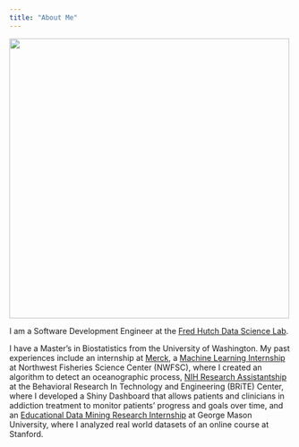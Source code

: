 ```yaml
---
title: "About Me"
---
```


![](about-me.JPG){height="500px"}

I am a Software Development Engineer at the [Fred Hutch Data Science Lab](https://hutchdatascience.org/).

I have a Master's in Biostatistics from the University of Washington. My past experiences include an internship at [Merck](https://github.com/Merck), a [Machine Learning Internship](https://github.com/howardbaek/Upwelling-Image-Analysis) at Northwest Fisheries Science Center (NWFSC), where I created an algorithm to detect an oceanographic process, [NIH Research Assistantship](https://github.com/howardbaek/addiction-dashboard-simple) at the Behavioral Research In Technology and Engineering (BRiTE) Center, where I developed a Shiny Dashboard that allows patients and clinicians in addiction treatment to monitor patients' progress and goals over time, and an [Educational Data Mining Research Internship](https://github.com/howardbaek/mooc-project-github) at George Mason University, where I analyzed real world datasets of an online course at Stanford.
